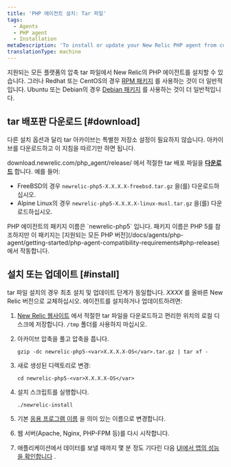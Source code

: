 ```yaml
---
title: 'PHP 에이전트 설치: Tar 파일'
tags:
  - Agents
  - PHP agent
  - Installation
metaDescription: 'To install or update your New Relic PHP agent from compressed tar archives, start here.'
translationType: machine
---
```


지원되는 모든 플랫폼의 압축 tar 파일에서 New Relic의 PHP 에이전트를 설치할 수 있습니다. 그러나 Redhat 또는 CentOS의 경우 [RPM 패키지](/docs/agents/php-agent/installation/php-agent-installation-aws-linux-redhat-centos/) 를 사용하는 것이 더 일반적입니다. Ubuntu 또는 Debian의 경우 [Debian 패키지](/docs/agents/php-agent/installation/php-agent-installation-ubuntu-debian) 를 사용하는 것이 더 일반적입니다.

## tar 배포판 다운로드 [#download]

다른 설치 옵션과 달리 tar 아카이브는 특별한 저장소 설정이 필요하지 않습니다. 아카이브를 다운로드하고 이 지침을 따르기만 하면 됩니다.

download.newrelic.com/php_agent/release/ 에서 적절한 tar 배포 파일을 **[다운로드](https://download.newrelic.com/php_agent/release/)** 합니다. 예를 들어:

* FreeBSD의 경우 `newrelic-php5-X.X.X.X-freebsd.tar.gz` 을(를) 다운로드하십시오.
* Alpine Linux의 경우 `newrelic-php5-X.X.X.X-linux-musl.tar.gz` 을(를) 다운로드하십시오.

<Callout variant="tip">
  PHP 에이전트의 패키지 이름은 `newrelic-php5` 입니다. 패키지 이름은 PHP 5를 참조하지만 이 패키지는 [지원되는 모든 PHP 버전](/docs/agents/php-agent/getting-started/php-agent-compatibility-requirements#php-release) 에서 작동합니다.
</Callout>

## 설치 또는 업데이트 [#install]

tar 파일 설치의 경우 최초 설치 및 업데이트 단계가 동일합니다. <var>XXXX</var> 를 올바른 New Relic 버전으로 교체하십시오. 에이전트를 설치하거나 업데이트하려면:

1. [New Relic 웹사이트](https://download.newrelic.com/php_agent/release/) 에서 적절한 tar 파일을 다운로드하고 편리한 위치의 로컬 디스크에 저장합니다. `/tmp` 폴더를 사용하지 마십시오.

2. 아카이브 압축을 풀고 압축을 풉니다.

   ```
   gzip -dc newrelic-php5-<var>X.X.X.X-OS</var>.tar.gz | tar xf -
   ```

3. 새로 생성된 디렉토리로 변경:

   ```
   cd newrelic-php5-<var>X.X.X.X-OS</var>
   ```

4. 설치 스크립트를 실행합니다.

   ```
   ./newrelic-install
   ```

5. 기본 [응용 프로그램 이름](/docs/site/naming-your-application) 을 의미 있는 이름으로 변경합니다.

6. 웹 서버(Apache, Nginx, PHP-FPM 등)를 다시 시작합니다.

7. 애플리케이션에서 데이터를 보낼 때까지 몇 분 정도 기다린 다음 [UI에서 앱의 성능을 확인합니다](/docs/apm/applications-menu/monitoring/apm-overview-page) .

<InstallFeedback/>